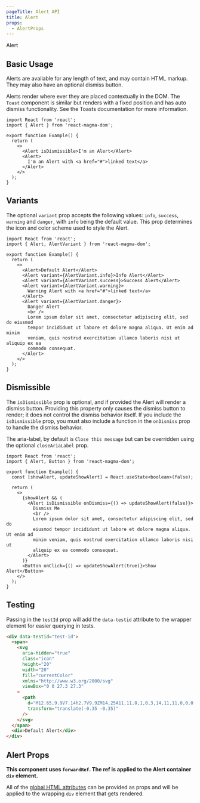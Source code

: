 ```yaml
---
pageTitle: Alert API
title: Alert
props:
  - AlertProps
---
```


<DocsHeading to="/design/alerts/" type="api">
  Alert
</DocsHeading>

## Basic Usage

Alerts are available for any length of text, and may contain HTML markup. They may also have an optional dismiss button.

Alerts render where ever they are placed contextually in the DOM. The `Toast` component is similar but renders with a fixed position and has auto dismiss functionality.
See the <Link to="/api/toast/">Toasts documentation</Link> for more information.

```tsx
import React from 'react';
import { Alert } from 'react-magma-dom';

export function Example() {
  return (
    <>
      <Alert isDismissible>I'm an Alert</Alert>
      <Alert>
        I'm an Alert with <a href="#">linked text</a>
      </Alert>
    </>
  );
}
```

## Variants

The optional `variant` prop accepts the following values: `info`, `success`, `warning` and `danger`, with `info` being the default value.
This prop determines the icon and color scheme used to style the Alert.

```tsx
import React from 'react';
import { Alert, AlertVariant } from 'react-magma-dom';

export function Example() {
  return (
    <>
      <Alert>Default Alert</Alert>
      <Alert variant={AlertVariant.info}>Info Alert</Alert>
      <Alert variant={AlertVariant.success}>Success Alert</Alert>
      <Alert variant={AlertVariant.warning}>
        Warning Alert with <a href="#">linked text</a>
      </Alert>
      <Alert variant={AlertVariant.danger}>
        Danger Alert
        <br />
        Lorem ipsum dolor sit amet, consectetur adipiscing elit, sed do eiusmod
        tempor incididunt ut labore et dolore magna aliqua. Ut enim ad minim
        veniam, quis nostrud exercitation ullamco laboris nisi ut aliquip ex ea
        commodo consequat.
      </Alert>
    </>
  );
}
```

## Dismissible

The `isDismissible` prop is optional, and if provided the Alert will render a dismiss button.
Providing this property only causes the dismiss button to render; it does not control the dismiss behavior itself. If you include the `isDismissible` prop,
you must also include a function in the `onDismiss` prop to handle the dismiss behavior.

The aria-label, by default is `Close this message` but can be overridden using the optional `closeAriaLabel` prop.

```tsx
import React from 'react';
import { Alert, Button } from 'react-magma-dom';

export function Example() {
  const [showAlert, updateShowAlert] = React.useState<boolean>(false);

  return (
    <>
      {showAlert && (
        <Alert isDismissible onDismiss={() => updateShowAlert(false)}>
          Dismiss Me
          <br />
          Lorem ipsum dolor sit amet, consectetur adipiscing elit, sed do
          eiusmod tempor incididunt ut labore et dolore magna aliqua. Ut enim ad
          minim veniam, quis nostrud exercitation ullamco laboris nisi ut
          aliquip ex ea commodo consequat.
        </Alert>
      )}
      <Button onClick={() => updateShowAlert(true)}>Show Alert</Button>
    </>
  );
}
```

## Testing

Passing in the `testId` prop will add the `data-testid` attribute to the wrapper element for easier querying in tests.

```html noCodeSandbox
<div data-testid="test-id">
  <span>
    <svg
      aria-hidden="true"
      class="icon"
      height="20"
      width="20"
      fill="currentColor"
      xmlns="http://www.w3.org/2000/svg"
      viewBox="0 0 27.3 27.3"
    >
      <path
        d="M12.65,9.9V7.14h2.7V9.9ZM14,25A11,11,0,1,0,3,14,11,11,0,0,0,14,25ZM14,.35A13.65,13.65,0,1,1,.35,14,13.62,13.62,0,0,1,14,.35ZM12.65,20.86V12.65h2.7v8.21Z"
        transform="translate(-0.35 -0.35)"
      />
    </svg>
  </span>
  <div>Default Alert</div>
</div>
```

## Alert Props

**This component uses `forwardRef`. The ref is applied to the Alert container `div` element.**

All of the [global HTML attributes](https://developer.mozilla.org/en-US/docs/Web/HTML/Global_attributes) can be provided as props and will be applied to the wrapping `div` element that gets rendered.

<AlertProps />
